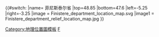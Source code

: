 {{#switch:{{{1}}}
|name= 菲尼斯泰尔省
|top=48.85
|bottom=47.6
|left=-5.25
|right=-3.25
|image = Finistere_department_location_map.svg
|image1 = Finistere_department_relief_location_map.jpg
}}<noinclude>{{Location map/Info}}
[[Category:地理位置圖模板]]
[[Category:法国各省地理位置图模板|F]]
</noinclude>